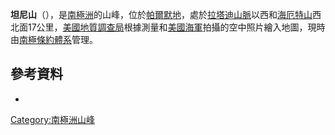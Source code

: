 {{coord|74|49|S|65|19|W|display=title}}

'''坦尼山'''（{{lang-en|Mount Tenney}}），是[[南極洲|南極洲]]的山峰，位於[[帕爾默地|帕爾默地]]，處於[[拉塔迪山脈|拉塔迪山脈]]以西和[[海厄特山|海厄特山]]西北面17公里，[[美國地質調查局|美國地質調查局]]根據測量和[[美國海軍|美國海軍]]拍攝的空中照片繪入地圖，現時由[[南極條約體系|南極條約體系]]管理。

==參考資料==
*{{usgs-gazetteer}}

{{Antarctica-geo-stub}}
[[Category:南極洲山峰|Category:南極洲山峰]]